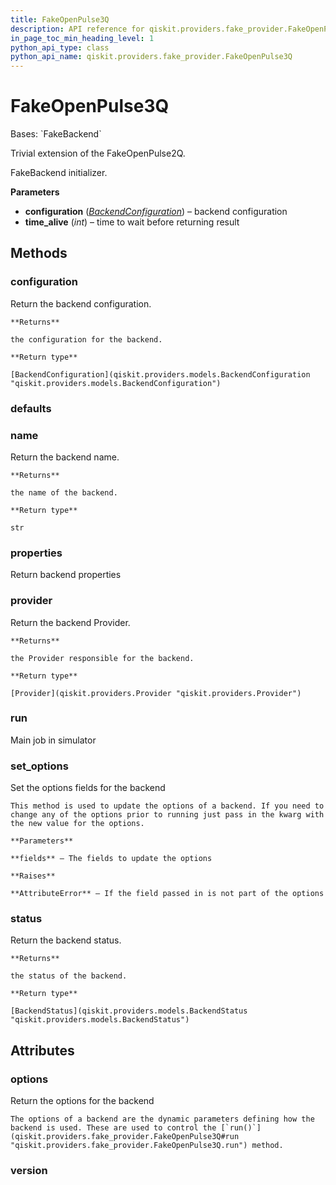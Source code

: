 ```yaml
---
title: FakeOpenPulse3Q
description: API reference for qiskit.providers.fake_provider.FakeOpenPulse3Q
in_page_toc_min_heading_level: 1
python_api_type: class
python_api_name: qiskit.providers.fake_provider.FakeOpenPulse3Q
---
```


# FakeOpenPulse3Q

<Class id="qiskit.providers.fake_provider.FakeOpenPulse3Q" isDedicatedPage={true} github="https://github.com/qiskit/qiskit/tree/stable/0.24/qiskit/providers/fake_provider/fake_openpulse_3q.py" signature="FakeOpenPulse3Q">
  Bases: `FakeBackend`

  Trivial extension of the FakeOpenPulse2Q.

  FakeBackend initializer.

  **Parameters**

  *   **configuration** ([*BackendConfiguration*](qiskit.providers.models.BackendConfiguration "qiskit.providers.models.BackendConfiguration")) – backend configuration
  *   **time\_alive** (*int*) – time to wait before returning result

  ## Methods

  <span id="qiskit-providers-fake-provider-fakeopenpulse3q-configuration" />

  ### configuration

  <Function id="qiskit.providers.fake_provider.FakeOpenPulse3Q.configuration" signature="FakeOpenPulse3Q.configuration()">
    Return the backend configuration.

    **Returns**

    the configuration for the backend.

    **Return type**

    [BackendConfiguration](qiskit.providers.models.BackendConfiguration "qiskit.providers.models.BackendConfiguration")
  </Function>

  <span id="qiskit-providers-fake-provider-fakeopenpulse3q-defaults" />

  ### defaults

  <Function id="qiskit.providers.fake_provider.FakeOpenPulse3Q.defaults" signature="FakeOpenPulse3Q.defaults()" />

  <span id="qiskit-providers-fake-provider-fakeopenpulse3q-name" />

  ### name

  <Function id="qiskit.providers.fake_provider.FakeOpenPulse3Q.name" signature="FakeOpenPulse3Q.name()">
    Return the backend name.

    **Returns**

    the name of the backend.

    **Return type**

    str
  </Function>

  <span id="qiskit-providers-fake-provider-fakeopenpulse3q-properties" />

  ### properties

  <Function id="qiskit.providers.fake_provider.FakeOpenPulse3Q.properties" signature="FakeOpenPulse3Q.properties()">
    Return backend properties
  </Function>

  <span id="qiskit-providers-fake-provider-fakeopenpulse3q-provider" />

  ### provider

  <Function id="qiskit.providers.fake_provider.FakeOpenPulse3Q.provider" signature="FakeOpenPulse3Q.provider()">
    Return the backend Provider.

    **Returns**

    the Provider responsible for the backend.

    **Return type**

    [Provider](qiskit.providers.Provider "qiskit.providers.Provider")
  </Function>

  <span id="qiskit-providers-fake-provider-fakeopenpulse3q-run" />

  ### run

  <Function id="qiskit.providers.fake_provider.FakeOpenPulse3Q.run" signature="FakeOpenPulse3Q.run(run_input, **kwargs)">
    Main job in simulator
  </Function>

  <span id="qiskit-providers-fake-provider-fakeopenpulse3q-set-options" />

  ### set\_options

  <Function id="qiskit.providers.fake_provider.FakeOpenPulse3Q.set_options" signature="FakeOpenPulse3Q.set_options(**fields)">
    Set the options fields for the backend

    This method is used to update the options of a backend. If you need to change any of the options prior to running just pass in the kwarg with the new value for the options.

    **Parameters**

    **fields** – The fields to update the options

    **Raises**

    **AttributeError** – If the field passed in is not part of the options
  </Function>

  <span id="qiskit-providers-fake-provider-fakeopenpulse3q-status" />

  ### status

  <Function id="qiskit.providers.fake_provider.FakeOpenPulse3Q.status" signature="FakeOpenPulse3Q.status()">
    Return the backend status.

    **Returns**

    the status of the backend.

    **Return type**

    [BackendStatus](qiskit.providers.models.BackendStatus "qiskit.providers.models.BackendStatus")
  </Function>

  ## Attributes

  ### options

  <Attribute id="qiskit.providers.fake_provider.FakeOpenPulse3Q.options">
    Return the options for the backend

    The options of a backend are the dynamic parameters defining how the backend is used. These are used to control the [`run()`](qiskit.providers.fake_provider.FakeOpenPulse3Q#run "qiskit.providers.fake_provider.FakeOpenPulse3Q.run") method.
  </Attribute>

  ### version

  <Attribute id="qiskit.providers.fake_provider.FakeOpenPulse3Q.version" attributeValue="1" />
</Class>


